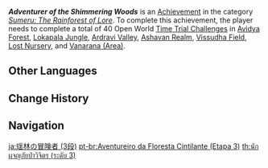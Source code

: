 {{Achievement Infobox
|title        = Adventurer of the Shimmering Woods
|id           = 80173
|order id     = 173
|category     = Sumeru: The Rainforest of Lore
|description  = Complete a total of 40 Open World [[Time Trial Challenges]] in [[Avidya Forest]], [[Lokapala Jungle]], [[Ardravi Valley]], [[Ashavan Realm]], [[Vissudha Field]], [[Lost Nursery]], and [[Vanarana (Area)]].
|requirements = 
|set          = Adventurer of the Shimmering Woods
|tier         = 3
|tiers_total  = 3
|primogems    = 20
|tracking     = Tracks the amount of Open World mechanism-activated Time Trial Challenges completed.
|topic        = Time Trial Challenges
|hidden       = 
|type         = 
}}
'''''Adventurer of the Shimmering Woods''''' is an [[Achievement]] in the category ''[[Sumeru: The Rainforest of Lore]]''. To complete this achievement, the player needs to complete a total of 40 Open World [[Time Trial Challenges]] in [[Avidya Forest]], [[Lokapala Jungle]], [[Ardravi Valley]], [[Ashavan Realm]], [[Vissudha Field]], [[Lost Nursery]], and [[Vanarana (Area)]].
<!--
==Gameplay Notes==

==Trivia==

==Video Guides==
{{EVT
|video1   = 
|caption1 = 
}}
-->
==Other Languages==
{{Other Languages|Transclude = Adventurer of the Shimmering Woods}}

==Change History==
{{Change History|3.0}}
<!--
==References==
{{Reflist}}
-->
==Navigation==
{{Achievement Navbox}}

[[ja:瑶林の冒険者 (3段)]]
[[pt-br:Aventureiro da Floresta Cintilante (Etapa 3)]]
[[th:นักผจญภัยป่าวิจิตร (ระดับ 3)]]